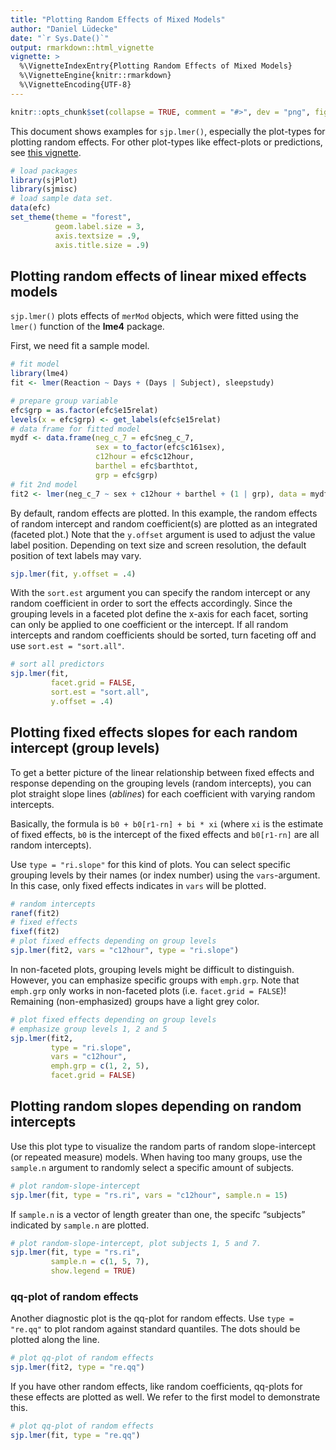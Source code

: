 ```yaml
---
title: "Plotting Random Effects of Mixed Models"
author: "Daniel Lüdecke"
date: "`r Sys.Date()`"
output: rmarkdown::html_vignette
vignette: >
  %\VignetteIndexEntry{Plotting Random Effects of Mixed Models}
  %\VignetteEngine{knitr::rmarkdown}
  %\VignetteEncoding{UTF-8}
---
```

```r
knitr::opts_chunk$set(collapse = TRUE, comment = "#>", dev = "png", fig.width = 7, fig.height = 5, message = FALSE, warning = FALSE)
```


This document shows examples for `sjp.lmer()`, especially the plot-types for plotting random effects. For other plot-types like effect-plots or predictions, see [this vignette](sjpglm.html).

```r
# load packages
library(sjPlot)
library(sjmisc)
# load sample data set.
data(efc)
set_theme(theme = "forest", 
          geom.label.size = 3, 
          axis.textsize = .9, 
          axis.title.size = .9)
```

## Plotting random effects of linear mixed effects models

`sjp.lmer()` plots effects of `merMod` objects, which were fitted using the `lmer()` function of the **lme4** package.

First, we need fit a sample model.

```r
# fit model
library(lme4)
fit <- lmer(Reaction ~ Days + (Days | Subject), sleepstudy)

# prepare group variable
efc$grp = as.factor(efc$e15relat)
levels(x = efc$grp) <- get_labels(efc$e15relat)
# data frame for fitted model
mydf <- data.frame(neg_c_7 = efc$neg_c_7,
                   sex = to_factor(efc$c161sex),
                   c12hour = efc$c12hour,
                   barthel = efc$barthtot,
                   grp = efc$grp)
# fit 2nd model
fit2 <- lmer(neg_c_7 ~ sex + c12hour + barthel + (1 | grp), data = mydf)
```

By default, random effects are plotted. In this example, the random effects of random intercept and random coefficient(s) are plotted as an integrated (faceted plot.) Note that the `y.offset` argument is used to adjust the value label position. Depending on text size and screen resolution, the default position of text labels may vary.

```r
sjp.lmer(fit, y.offset = .4)
``` 

With the `sort.est` argument you can specify the random intercept or any random coefficient in order to sort the effects accordingly. Since the grouping levels in a faceted plot define the x-axis for each facet, sorting can only be applied to one coefficient or the intercept. If all random intercepts and random coefficients should be sorted, turn faceting off and use `sort.est = "sort.all"`.

```r
# sort all predictors
sjp.lmer(fit,
         facet.grid = FALSE,
         sort.est = "sort.all",
         y.offset = .4)
``` 


## Plotting fixed effects slopes for each random intercept (group levels)

To get a better picture of the linear relationship between fixed effects and response depending on the grouping levels (random intercepts), you can plot straight slope lines (*ablines*) for each coefficient with varying random intercepts.

Basically, the formula is `b0 + b0[r1-rn] + bi * xi` (where `xi` is the estimate of fixed effects, `b0` is the intercept of the fixed effects and `b0[r1-rn]` are all random intercepts).

Use `type = "ri.slope"` for this kind of plots. You can select specific grouping levels by their names (or index number) using the `vars`-argument. In this case, only fixed effects indicates in `vars` will be plotted.

```r
# random intercepts
ranef(fit2)
# fixed effects
fixef(fit2)
# plot fixed effects depending on group levels
sjp.lmer(fit2, vars = "c12hour", type = "ri.slope")
``` 

In non-faceted plots, grouping levels might be difficult to distinguish. However, you can emphasize specific groups with `emph.grp`. Note that `emph.grp` only works in non-faceted plots (i.e. `facet.grid = FALSE`)! Remaining (non-emphasized) groups have a light grey color.

```r
# plot fixed effects depending on group levels
# emphasize group levels 1, 2 and 5
sjp.lmer(fit2, 
         type = "ri.slope", 
         vars = "c12hour", 
         emph.grp = c(1, 2, 5), 
         facet.grid = FALSE)
```

## Plotting random slopes depending on random intercepts

Use this plot type to visualize the random parts of random slope-intercept (or repeated measure) models. When having too many groups, use the `sample.n` argument to randomly select a specific amount of subjects.

```r
# plot random-slope-intercept
sjp.lmer(fit, type = "rs.ri", vars = "c12hour", sample.n = 15)
``` 

If `sample.n` is a vector of length greater than one, the specifc "subjects" indicated by `sample.n` are plotted.

```r
# plot random-slope-intercept, plot subjects 1, 5 and 7.
sjp.lmer(fit, type = "rs.ri", 
         sample.n = c(1, 5, 7),
         show.legend = TRUE)
``` 

### qq-plot of random effects

Another diagnostic plot is the qq-plot for random effects. Use `type = "re.qq"` to plot random against standard quantiles. The dots should be plotted along the line.

```r
# plot qq-plot of random effects
sjp.lmer(fit2, type = "re.qq")
``` 

If you have other random effects, like random coefficients, qq-plots for these effects are plotted as well. We refer to the first model to demonstrate this.

```r
# plot qq-plot of random effects
sjp.lmer(fit, type = "re.qq")
``` 